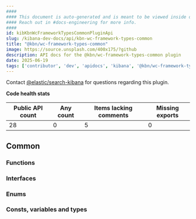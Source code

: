 ```yaml
---
####
#### This document is auto-generated and is meant to be viewed inside our experimental, new docs system.
#### Reach out in #docs-engineering for more info.
####
id: kibKbnWcFrameworkTypesCommonPluginApi
slug: /kibana-dev-docs/api/kbn-wc-framework-types-common
title: "@kbn/wc-framework-types-common"
image: https://source.unsplash.com/400x175/?github
description: API docs for the @kbn/wc-framework-types-common plugin
date: 2025-06-19
tags: ['contributor', 'dev', 'apidocs', 'kibana', '@kbn/wc-framework-types-common']
---
```




Contact [@elastic/search-kibana](https://github.com/orgs/elastic/teams/search-kibana) for questions regarding this plugin.

**Code health stats**

| Public API count  | Any count | Items lacking comments | Missing exports |
|-------------------|-----------|------------------------|-----------------|
| 28 | 0 | 5 | 0 |

## Common

### Functions
<DocDefinitionList data={kbnWcFrameworkTypesCommonObj.common.functions}/>

### Interfaces
<DocDefinitionList data={kbnWcFrameworkTypesCommonObj.common.interfaces}/>

### Enums
<DocDefinitionList data={kbnWcFrameworkTypesCommonObj.common.enums}/>

### Consts, variables and types
<DocDefinitionList data={kbnWcFrameworkTypesCommonObj.common.misc}/>

